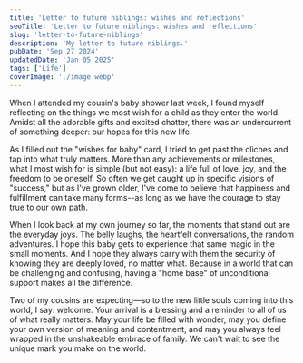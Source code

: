 ```yaml
---
title: 'Letter to future niblings: wishes and reflections'
seoTitle: 'Letter to future niblings: wishes and reflections'
slug: 'letter-to-future-niblings'
description: 'My letter to future niblings.'
pubDate: 'Sep 27 2024'
updatedDate: 'Jan 05 2025'
tags: ['Life']
coverImage: './image.webp'
---
```



When I attended my cousin's baby shower last week, I found myself reflecting on the things we most wish for a child as they enter the world. Amidst all the adorable gifts and excited chatter, there was an undercurrent of something deeper: our hopes for this new life.

As I filled out the "wishes for baby" card, I tried to get past the cliches and tap into what truly matters. More than any achievements or milestones, what I most wish for is simple (but not easy): a life full of love, joy, and the freedom to be oneself. So often we get caught up in specific visions of "success," but as I've grown older, I've come to believe that happiness and fulfillment can take many forms--as long as we have the courage to stay true to our own path.

<R2Image
	imageKey='assets/letter-to-future-niblings-6bf2031a-db05-4b3f-bd65-9bd81cfedcca.jpeg'
	alt='A “Wishes for baby” card filled out by me at my cousin’s baby shower event.'
/>

When I look back at my own journey so far, the moments that stand out are the everyday joys. The belly laughs, the heartfelt conversations, the random adventures. I hope this baby gets to experience that same magic in the small moments. And I hope they always carry with them the security of knowing they are deeply loved, no matter what. Because in a world that can be challenging and confusing, having a "home base" of unconditional support makes all the difference.

Two of my cousins are expecting—so to the new little souls coming into this world, I say: welcome. Your arrival is a blessing and a reminder to all of us of what really matters. May your life be filled with wonder, may you define your own version of meaning and contentment, and may you always feel wrapped in the unshakeable embrace of family. We can't wait to see the unique mark you make on the world.
